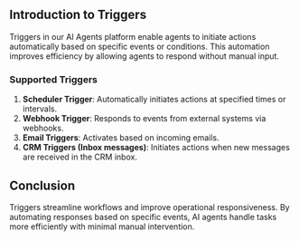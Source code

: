 ## Introduction to Triggers

Triggers in our AI Agents platform enable agents to initiate actions automatically based on specific events or conditions. This automation improves efficiency by allowing agents to respond without manual input.

### Supported Triggers

1. **Scheduler Trigger**: Automatically initiates actions at specified times or intervals.
2. **Webhook Trigger**: Responds to events from external systems via webhooks.
3. **Email Triggers**: Activates based on incoming emails.
4. **CRM Triggers (Inbox messages)**: Initiates actions when new messages are received in the CRM inbox.

## Conclusion

Triggers streamline workflows and improve operational responsiveness. By automating responses based on specific events, AI agents handle tasks more efficiently with minimal manual intervention.
